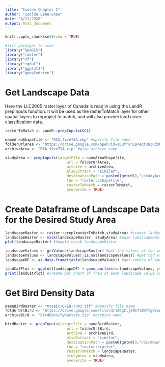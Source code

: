 ---
title: "Isolde Chapter 1"
author: "Isolde Lane-Shaw"
date: "6/11/2020"
output: html_document
---

```{r setup, include=FALSE}

knitr::opts_chunk$set(echo = TRUE)

```

```{r packages}

#list packages to load
library("SpaDES")
library("raster")
library("sf")
library("rgdal")
library("ggplot2")
library("googledrive")

```


# Get Landscape Data

Here the LLC2005 raster layer of Canada is read in using the LandR prepInputs function. It will be used as the rasterToMatch layer for other spatial layers to reproject to match, and will also provide land cover classification data.

```{r LCC2005}

rasterToMatch <- LandR::prepInputsLCC() 

```

```{r studyArea, echo=FALSE}

nameAreaShapefile <- "RIA_fiveTSA.shp" #specify file name
folderUrlArea <- "https://drive.google.com/open?id=15ufr8h19veqtxH3Rd3Qj84jWHgdEs0PB" #give file location 
archiveArea <- "RIA_fiveTSA.zip" #give archive name

studyArea <- prepInputs(targetFile = nameAreaShapefile, 
                            url = folderUrlArea,
                            archive = archiveArea, 
                            alsoExtract = "similar",
                            destinationPath = paste0(getwd(),"/studyArea"),
                            fun = "raster::shapefile",
                            rasterToMatch = rasterToMatch,
                            overwrite = TRUE)

```


# Create Dataframe of Landscape Data for the Desired Study Area

```{r cropAndMask}

landscapeRaster <- raster::crop(rasterToMatch,studyArea) #create landscapeRaster by cropping rasterToMatch to studyArea
landscapeRaster <- mask(landscapeRaster, studyArea) #mask landscapeRaster to studyArea
plot(landscapeRaster) #double check landscapeRaster 

```


```{r createDataframe}

landscapeValues <- getValues(landscapeRaster) #get the values of the cells in the landscapeRaster
landscapeValues <- landscapeValues[!is.na(landscapeValues)] #get rid of NAs
landscapeDF <- as.data.frame(table(landscapeValues)) #get counts of each category, put into dataframe

```


```{r plotLandscapeCategoryCounts, echo = FALSE}

landCatPlot <- ggplot(landscapeDF) + geom_bar(aes(x=landscapeValues, y=Freq), stat="identity")
print(landCatPlot) #create bar chart of freq of each landscape value category

```

# Get Bird Density Data

```{r getBirdDensityRaster}

nameBirdRaster <- "mosaic-OVEN-run3.tif" #specify file name
folderUrlBird <- "https://drive.google.com/file/d/1dOgCljSRI7sBKYtgOvxeFV5q_g5eBGMz/view?usp=sharing" #give file location 
archiveBird <- "birdDensityRasters.zip" #archive name

birdRaster <- prepInputs(targetFile = nameBirdRaster, 
                            url = folderUrlBird, 
                            archive = archiveBird, 
                            alsoExtract = "similar",
                            destinationPath = paste0(getwd(),"/birdRasterFiles"),
                            fun = "raster::raster",
                            rasterToMatch = landscapeRaster,
                            studyArea = studyArea,
                            overwrite = TRUE)

```
